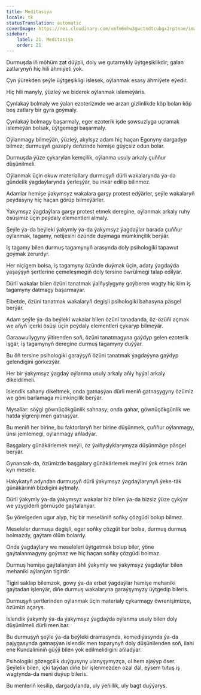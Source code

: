 ```yaml
---
title: Meditasiýa
locale: tk
statusTranslation: automatic
coverImage: https://res.cloudinary.com/xmfm6mhw3gwctndtcubgx2rptnae/image/upload/v1741354419/small_cover_la_gran_rebelion_28716e29d2.webp
sidebar:
    label: 21. Meditasiýa
    order: 21
---
```

Durmuşda iň möhüm zat düýpli, doly we gutarnykly üýtgeşiklikdir; galan zatlarynyň hiç hili ähmiýeti ýok.

Çyn ýürekden şeýle üýtgeşikligi islesek, oýlanmak esasy ähmiýete eýedir.

Hiç hili manyly, ýüzleý we biderek oýlanmak islemeýäris.

Çynlakaý bolmaly we ýalan ezoterizmde we arzan gizlinlikde köp bolan köp boş zatlary bir gyra goýmaly.

Çynlakaý bolmagy başarmaly, eger ezoterik işde şowsuzlyga uçramak islemeýän bolsak, üýtgemegi başarmaly.

Oýlanmagy bilmeýän, ýüzleý, akylsyz adam hiç haçan Egonyny dargadyp bilmez; durmuşyň gazaply deňzinde hemişe güýçsiz odun bolar.

Durmuşda ýüze çykarylan kemçilik, oýlanma usuly arkaly çuňňur düşünilmeli.

Oýlanmak üçin okuw materiallary durmuşyň dürli wakalarynda ýa-da gündelik ýagdaýlarynda ýerleşýär, bu inkär edilip bilinmez.

Adamlar hemişe ýakymsyz wakalara garşy protest edýärler, şeýle wakalaryň peýdasyny hiç haçan görüp bilmeýärler.

Ýakymsyz ýagdaýlara garşy protest etmek deregine, oýlanmak arkaly ruhy ösüşimiz üçin peýdaly elementleri almaly.

Şeýle ýa-da beýleki ýakymly ýa-da ýakymsyz ýagdaýlar barada çuňňur oýlanmak, tagamy, netijesini özünde duýmaga mümkinçilik berýär.

Iş tagamy bilen durmuş tagamynyň arasynda doly psihologiki tapawut goýmak zerurdyr.

Her niçigem bolsa, iş tagamyny özünde duýmak üçin, adaty ýagdaýda ýaşaýşyň şertlerine çemeleşmegiň doly tersine öwrülmegi talap edilýär.

Dürli wakalar bilen özüni tanatmak ýalňyşlygyny goýberen wagty hiç kim iş tagamyny datmagy başarmaýar.

Elbetde, özüni tanatmak wakalaryň degişli psihologiki bahasyna päsgel berýär.

Adam şeýle ýa-da beýleki wakalar bilen özüni tanadanda, öz-özüňi açmak we aňyň içerki ösüşi üçin peýdaly elementleri çykaryp bilmeýär.

Garaawullygyny ýitirenden soň, özüni tanatmagyna gaýdyp gelen ezoterik işgär, iş tagamynyň deregine durmuş tagamyny duýýar.

Bu öň tersine psihologiki garaýşyň özüni tanatmak ýagdaýyna gaýdyp gelendigini görkezýär.

Her bir ýakymsyz ýagdaý oýlanma usuly arkaly aňly hyýal arkaly dikeldilmeli.

Islendik sahany dikeltmek, onda gatnaşýan dürli meniň gatnaşygyny özümiz we göni barlamaga mümkinçilik berýär.

Mysallar: söýgi göwnüçökgünlik sahnasy; onda gahar, göwnüçökgünlik we hatda ýigrenji men gatnaşýar.

Bu meniň her birine, bu faktorlaryň her birine düşünmek, çuňňur oýlanmagy, ünsi jemlemegi, oýlanmagy aňladýar.

Başgalary günäkärlemek meýli, öz ýalňyşlyklarymyza düşünmäge päsgel berýär.

Gynansak-da, özümizde başgalary günäkärlemek meýlini ýok etmek örän kyn mesele.

Hakykatyň adyndan durmuşyň dürli ýakymsyz ýagdaýlarynyň ýeke-täk günäkäriniň bizdigini aýtmaly.

Dürli ýakymly ýa-da ýakymsyz wakalar biz bilen ýa-da bizsiz ýüze çykýar we yzygiderli görnüşde gaýtalanýar.

Şu ýörelgeden ugur alyp, hiç bir meseläniň soňky çözgüdi bolup bilmez.

Meseleler durmuşa degişli, eger soňky çözgüt bar bolsa, durmuş durmuş bolmazdy, gaýtam ölüm bolardy.

Onda ýagdaýlary we meseleleri üýtgetmek bolup biler, ýöne gaýtalanmagyny goýmaz we hiç haçan soňky çözgüdi bolmaz.

Durmuş hemişe gaýtalanýan ähli ýakymly we ýakymsyz ýagdaýlar bilen mehaniki aýlanýan tigirdir.

Tigiri saklap bilemzok, gowy ýa-da erbet ýagdaýlar hemişe mehaniki gaýtadan işlenýär, diňe durmuş wakalaryna garaýşymyzy üýtgedip bileris.

Durmuşyň şertlerinden oýlanmak üçin materialy çykarmagy öwrenişimizçe, özümizi açarys.

Islendik ýakymly ýa-da ýakymsyz ýagdaýda oýlanma usuly bilen doly düşünilmeli dürli men bar.

Bu durmuşyň şeýle ýa-da beýleki dramasynda, komediýasynda ýa-da pajygasynda gatnaşýan islendik men toparynyň doly düşünilenden soň, ilahi ene Kundalininiň güýji bilen ýok edilmelidigini aňladýar.

Psihologiki gözegçilik duýgusyny ulanyşymyzça, ol hem ajaýyp öser. Şeýlelik bilen, içki taýdan diňe bir işlenmezden ozal däl, eýsem tutuş iş wagtynda-da meni duýup bileris.

Bu menleriň kesilip, dargadylanda, uly ýeňillik, uly bagt duýýarys.

